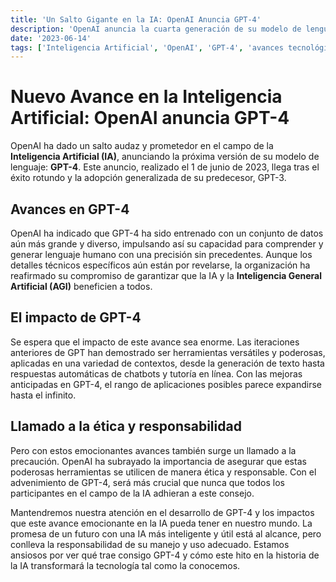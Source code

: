 ```yaml
---
title: 'Un Salto Gigante en la IA: OpenAI Anuncia GPT-4'
description: 'OpenAI anuncia la cuarta generación de su modelo de lenguaje, GPT-4, prometiendo mejoras significativas en la comprensión y generación del lenguaje humano.'
date: '2023-06-14'
tags: ['Inteligencia Artificial', 'OpenAI', 'GPT-4', 'avances tecnológicos', 'lenguaje natural', 'nuevo']
---
```


# Nuevo Avance en la Inteligencia Artificial: OpenAI anuncia GPT-4

OpenAI ha dado un salto audaz y prometedor en el campo de la **Inteligencia Artificial (IA)**, anunciando la próxima versión de su modelo de lenguaje: **GPT-4**. Este anuncio, realizado el 1 de junio de 2023, llega tras el éxito rotundo y la adopción generalizada de su predecesor, GPT-3.

## Avances en GPT-4

OpenAI ha indicado que GPT-4 ha sido entrenado con un conjunto de datos aún más grande y diverso, impulsando así su capacidad para comprender y generar lenguaje humano con una precisión sin precedentes. Aunque los detalles técnicos específicos aún están por revelarse, la organización ha reafirmado su compromiso de garantizar que la IA y la **Inteligencia General Artificial (AGI)** beneficien a todos.

## El impacto de GPT-4

Se espera que el impacto de este avance sea enorme. Las iteraciones anteriores de GPT han demostrado ser herramientas versátiles y poderosas, aplicadas en una variedad de contextos, desde la generación de texto hasta respuestas automáticas de chatbots y tutoría en línea. Con las mejoras anticipadas en GPT-4, el rango de aplicaciones posibles parece expandirse hasta el infinito.

## Llamado a la ética y responsabilidad

Pero con estos emocionantes avances también surge un llamado a la precaución. OpenAI ha subrayado la importancia de asegurar que estas poderosas herramientas se utilicen de manera ética y responsable. Con el advenimiento de GPT-4, será más crucial que nunca que todos los participantes en el campo de la IA adhieran a este consejo.

Mantendremos nuestra atención en el desarrollo de GPT-4 y los impactos que este avance emocionante en la IA pueda tener en nuestro mundo. La promesa de un futuro con una IA más inteligente y útil está al alcance, pero conlleva la responsabilidad de su manejo y uso adecuado. Estamos ansiosos por ver qué trae consigo GPT-4 y cómo este hito en la historia de la IA transformará la tecnología tal como la conocemos.
